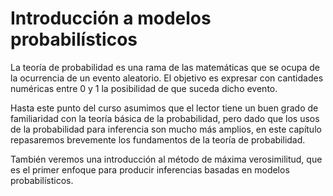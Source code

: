 # Introducción a modelos probabilísticos

La teoría de probabilidad es una rama de las matemáticas que
se ocupa de la ocurrencia de un evento aleatorio. El objetivo 
es expresar con cantidades numéricas entre 0 y 1 la posibilidad
de que suceda dicho evento. 

Hasta este punto del curso asumimos que el lector tiene un buen 
grado de familiaridad con la teoría básica de la probabilidad, 
pero dado que los usos de la probabilidad para inferencia 
son mucho más amplios, en este capítulo repasaremos 
brevemente los fundamentos de la teoría de probabilidad.

También veremos una introducción al
método de máxima verosimilitud, que es el primer
enfoque para producir
inferencias basadas en modelos probabilísticos.

